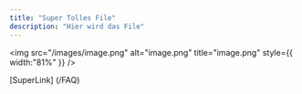 ```yaml
---
title: "Super Tolles File"
description: "Hier wird das File"
---
```


<img
  src="/images/image.png"
  alt="image.png"
  title="image.png"
  style={{ width:"81%" }}
/>

[SuperLink] (/FAQ)
 